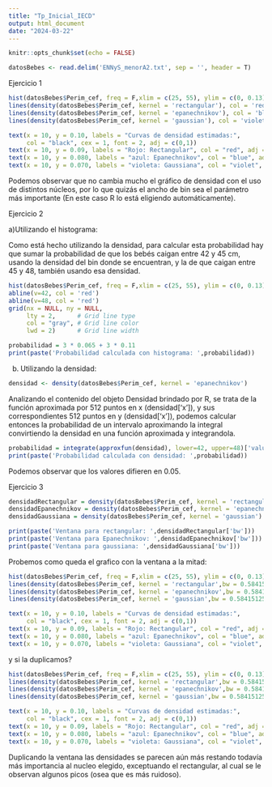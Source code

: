 ```yaml
---
title: "Tp_Inicial_IECD"
output: html_document
date: "2024-03-22"
---
```


```r
knitr::opts_chunk$set(echo = FALSE)
```


  

```r
datosBebes <- read.delim('ENNyS_menorA2.txt', sep = '', header = T)

```

Ejercicio 1

```r
hist(datosBebes$Perim_cef, freq = F,xlim = c(25, 55), ylim = c(0, 0.13),xlab = 'Perimetro Cefálico (cm)', ylab = 'Densidad', main = 'Histograma de densidad del perimetro cefálico, \n y curvas de densidad calculadas con distintos núcleos')
lines(density(datosBebes$Perim_cef, kernel = 'rectangular'), col = 'red',)
lines(density(datosBebes$Perim_cef, kernel = 'epanechnikov'), col = 'blue')
lines(density(datosBebes$Perim_cef, kernel = 'gaussian'), col = 'violet')

text(x = 10, y = 0.10, labels = "Curvas de densidad estimadas:",
     col = "black", cex = 1, font = 2, adj = c(0,1))
text(x = 10, y = 0.09, labels = "Rojo: Rectangular", col = "red", adj = c(0,1))
text(x = 10, y = 0.080, labels = "azul: Epanechnikov", col = "blue", adj = c(0,1))
text(x = 10, y = 0.070, labels = "violeta: Gaussiana", col = "violet", adj = c(0,1))

``````
Podemos observar que no cambia mucho el gráfico de densidad con el uso de distintos núcleos, por lo que quizás el ancho de bin sea el parámetro más importante (En este caso R lo está eligiendo automáticamente).

Ejercicio 2

a)Utilizando el histograma:

Como está hecho utilizando la densidad, para calcular esta probabilidad hay que sumar la probabilidad de que los bebés caigan entre 42 y 45 cm, usando la densidad del bin donde se encuentran, y la de que caigan entre 45 y 48, también usando esa densidad.

```r
hist(datosBebes$Perim_cef, freq = F,xlim = c(25, 55), ylim = c(0, 0.13),xlab = 'Perimetro Cefálico (cm)', ylab = 'Densidad', main = 'Histograma de densidad del perimetro cefálico, \n y curvas de densidad calculadas con distintos núcleos',labels = T)
abline(v=42, col = 'red')
abline(v=48, col = 'red')
grid(nx = NULL, ny = NULL,
     lty = 2,      # Grid line type
     col = "gray", # Grid line color
     lwd = 2)      # Grid line width

``````

```r
probabilidad = 3 * 0.065 + 3 * 0.11
print(paste('Probabilidad calculada con histograma: ',probabilidad))
```



b) Utilizando la densidad:

```r
densidad <- density(datosBebes$Perim_cef, kernel = 'epanechnikov')
```


Analizando el contenido del objeto Densidad brindado por R, se trata de la función aproximada por 512 puntos en x (densidad['x']), y sus correspondientes 512 puntos en y (densidad['x']), podemos calcular entonces la probabilidad de un intervalo aproximando la integral convirtiendo la densidad en una función aproximada y integrandola.

```r
probabilidad = integrate(approxfun(densidad), lower=42, upper=48)['value']
print(paste('Probabilidad calculada con densidad: ',probabilidad))

```
Podemos observar que los valores difieren en 0.05.

Ejercicio 3

```r
densidadRectangular = density(datosBebes$Perim_cef, kernel = 'rectangular')
densidadEpanechnikov = density(datosBebes$Perim_cef, kernel = 'epanechnikov')
densidadGaussiana = density(datosBebes$Perim_cef, kernel = 'gaussian')

print(paste('Ventana para rectangular: ',densidadRectangular['bw']))
print(paste('Ventana para Epanechnikov: ',densidadEpanechnikov['bw']))
print(paste('Ventana para gaussiana: ',densidadGaussiana['bw']))
```
Probemos como queda el grafico con la ventana a la mitad:

```r
hist(datosBebes$Perim_cef, freq = F,xlim = c(25, 55), ylim = c(0, 0.13),xlab = 'Perimetro Cefálico (cm)', ylab = 'Densidad', main = 'mismo grafico con la ventana a la mitad')
lines(density(datosBebes$Perim_cef, kernel = 'rectangular',bw = 0.5841512545563/2), col = 'red',)
lines(density(datosBebes$Perim_cef, kernel = 'epanechnikov',bw = 0.5841512545563/2), col = 'blue')
lines(density(datosBebes$Perim_cef, kernel = 'gaussian',bw = 0.5841512545563/2), col = 'violet')

text(x = 10, y = 0.10, labels = "Curvas de densidad estimadas:",
     col = "black", cex = 1, font = 2, adj = c(0,1))
text(x = 10, y = 0.09, labels = "Rojo: Rectangular", col = "red", adj = c(0,1))
text(x = 10, y = 0.080, labels = "azul: Epanechnikov", col = "blue", adj = c(0,1))
text(x = 10, y = 0.070, labels = "violeta: Gaussiana", col = "violet", adj = c(0,1))
```
y si la duplicamos?


```r
hist(datosBebes$Perim_cef, freq = F,xlim = c(25, 55), ylim = c(0, 0.13),xlab = 'Perimetro Cefálico (cm)', ylab = 'Densidad', main = 'mismo grafico con la ventana a la mitad')
lines(density(datosBebes$Perim_cef, kernel = 'rectangular',bw = 0.5841512545563*2), col = 'red',)
lines(density(datosBebes$Perim_cef, kernel = 'epanechnikov',bw = 0.5841512545563*2), col = 'blue')
lines(density(datosBebes$Perim_cef, kernel = 'gaussian',bw = 0.5841512545563*2), col = 'violet')

text(x = 10, y = 0.10, labels = "Curvas de densidad estimadas:",
     col = "black", cex = 1, font = 2, adj = c(0,1))
text(x = 10, y = 0.09, labels = "Rojo: Rectangular", col = "red", adj = c(0,1))
text(x = 10, y = 0.080, labels = "azul: Epanechnikov", col = "blue", adj = c(0,1))
text(x = 10, y = 0.070, labels = "violeta: Gaussiana", col = "violet", adj = c(0,1))
```

Duplicando la ventana las densidades se parecen aún más restando todavía más importancia al nucleo elegido, exceptuando el rectangular, al cual se le observan algunos picos (osea que es más ruidoso).



